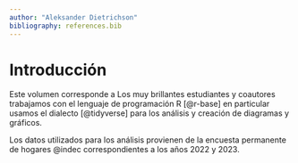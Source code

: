 ```yaml
---
author: "Aleksander Dietrichson"
bibliography: references.bib
---
```


# Introducción

Este volumen corresponde a Los muy brillantes estudiantes y coautores trabajamos con el lenguaje de programación R [@r-base] en particular usamos el dialecto [@tidyverse] para los análisis y creación de diagramas y gráficos.

Los datos utilizados para los análisis provienen de la encuesta permanente de hogares @indec correspondientes a los años 2022 y 2023.
